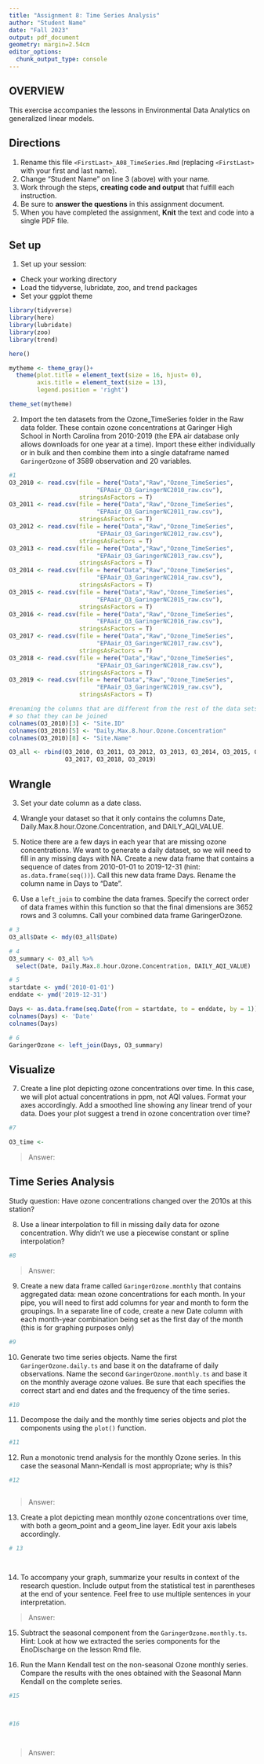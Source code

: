 ```yaml
---
title: "Assignment 8: Time Series Analysis"
author: "Student Name"
date: "Fall 2023"
output: pdf_document
geometry: margin=2.54cm
editor_options: 
  chunk_output_type: console
---
```


## OVERVIEW

This exercise accompanies the lessons in Environmental Data Analytics on generalized linear models. 

## Directions
1. Rename this file `<FirstLast>_A08_TimeSeries.Rmd` (replacing `<FirstLast>` with your first and last name).
2. Change "Student Name" on line 3 (above) with your name.
3. Work through the steps, **creating code and output** that fulfill each instruction.
4. Be sure to **answer the questions** in this assignment document.
5. When you have completed the assignment, **Knit** the text and code into a single PDF file.

## Set up 
1. Set up your session:

* Check your working directory
* Load the tidyverse, lubridate, zoo, and trend packages
* Set your ggplot theme

```r

library(tidyverse)
library(here)
library(lubridate)
library(zoo)
library(trend)

here()

mytheme <- theme_gray()+
  theme(plot.title = element_text(size = 16, hjust= 0),
        axis.title = element_text(size = 13),
        legend.position = 'right')

theme_set(mytheme)

```


2. Import the ten datasets from the Ozone_TimeSeries folder in the Raw data folder. These contain ozone concentrations at Garinger High School in North Carolina from 2010-2019 (the EPA air database only allows downloads for one year at a time). Import these either individually or in bulk and then combine them into a single dataframe named `GaringerOzone` of 3589 observation and 20 variables. 

```r
#1
O3_2010 <- read.csv(file = here("Data","Raw","Ozone_TimeSeries",
                         "EPAair_O3_GaringerNC2010_raw.csv"), 
                    stringsAsFactors = T)
O3_2011 <- read.csv(file = here("Data","Raw","Ozone_TimeSeries",
                         "EPAair_O3_GaringerNC2011_raw.csv"), 
                    stringsAsFactors = T)
O3_2012 <- read.csv(file = here("Data","Raw","Ozone_TimeSeries",
                         "EPAair_O3_GaringerNC2012_raw.csv"), 
                    stringsAsFactors = T)
O3_2013 <- read.csv(file = here("Data","Raw","Ozone_TimeSeries",
                         "EPAair_O3_GaringerNC2013_raw.csv"), 
                    stringsAsFactors = T)
O3_2014 <- read.csv(file = here("Data","Raw","Ozone_TimeSeries",
                         "EPAair_O3_GaringerNC2014_raw.csv"), 
                    stringsAsFactors = T)
O3_2015 <- read.csv(file = here("Data","Raw","Ozone_TimeSeries",
                         "EPAair_O3_GaringerNC2015_raw.csv"), 
                    stringsAsFactors = T)
O3_2016 <- read.csv(file = here("Data","Raw","Ozone_TimeSeries",
                         "EPAair_O3_GaringerNC2016_raw.csv"), 
                    stringsAsFactors = T)
O3_2017 <- read.csv(file = here("Data","Raw","Ozone_TimeSeries",
                         "EPAair_O3_GaringerNC2017_raw.csv"), 
                    stringsAsFactors = T)
O3_2018 <- read.csv(file = here("Data","Raw","Ozone_TimeSeries",
                         "EPAair_O3_GaringerNC2018_raw.csv"), 
                    stringsAsFactors = T)
O3_2019 <- read.csv(file = here("Data","Raw","Ozone_TimeSeries",
                         "EPAair_O3_GaringerNC2019_raw.csv"), 
                    stringsAsFactors = T)

#renaming the columns that are different from the rest of the data sets
# so that they can be joined
colnames(O3_2010)[3] <- "Site.ID"
colnames(O3_2010)[5] <- "Daily.Max.8.hour.Ozone.Concentration"
colnames(O3_2010)[8] <- "Site.Name"

O3_all <- rbind(O3_2010, O3_2011, O3_2012, O3_2013, O3_2014, O3_2015, O3_2016,
                O3_2017, O3_2018, O3_2019)
```

## Wrangle

3. Set your date column as a date class.

4. Wrangle your dataset so that it only contains the columns Date, Daily.Max.8.hour.Ozone.Concentration, and DAILY_AQI_VALUE. 

5. Notice there are a few days in each year that are missing ozone concentrations. We want to generate a daily dataset, so we will need to fill in any missing days with NA. Create a new data frame that contains a sequence of dates from 2010-01-01 to 2019-12-31 (hint: `as.data.frame(seq())`). Call this new data frame Days. Rename the column name in Days to "Date".

6. Use a `left_join` to combine the data frames. Specify the correct order of data frames within this function so that the final dimensions are 3652 rows and 3 columns. Call your combined data frame GaringerOzone. 

```r
# 3
O3_all$Date <- mdy(O3_all$Date)

# 4
O3_summary <- O3_all %>% 
  select(Date, Daily.Max.8.hour.Ozone.Concentration, DAILY_AQI_VALUE)

# 5
startdate <- ymd('2010-01-01')
enddate <- ymd('2019-12-31')

Days <- as.data.frame(seq.Date(from = startdate, to = enddate, by = 1))
colnames(Days) <- 'Date'
colnames(Days)

# 6
GaringerOzone <- left_join(Days, O3_summary)
```

## Visualize

7. Create a line plot depicting ozone concentrations over time. In this case, we will plot actual concentrations in ppm, not AQI values. Format your axes accordingly. Add a smoothed line showing any linear trend of your data. Does your plot suggest a trend in ozone concentration over time?

```r
#7

O3_time <- 
```

>Answer:

## Time Series Analysis

Study question: Have ozone concentrations changed over the 2010s at this station? 

8. Use a linear interpolation to fill in missing daily data for ozone concentration. Why didn't we use a piecewise constant or spline interpolation?

```r
#8

```

> Answer: 


9. Create a new data frame called `GaringerOzone.monthly` that contains aggregated data: mean ozone concentrations for each month. In your pipe, you will need to first add columns for year and month to form the groupings. In a separate line of code, create a new Date column with each month-year combination being set as the first day of the month (this is for graphing purposes only)

```r
#9

```


10. Generate two time series objects. Name the first `GaringerOzone.daily.ts` and base it on the dataframe of daily observations. Name the second `GaringerOzone.monthly.ts` and base it on the monthly average ozone values. Be sure that each specifies the correct start and end dates and the frequency of the time series.

```r
#10

```


11. Decompose the daily and the monthly time series objects and plot the components using the `plot()` function.

```r
#11


```


12. Run a monotonic trend analysis for the monthly Ozone series. In this case the seasonal Mann-Kendall is most appropriate; why is this?

```r
#12



```

> Answer: 

13. Create a plot depicting mean monthly ozone concentrations over time, with both a geom_point and a geom_line layer. Edit your axis labels accordingly.

```r
# 13




```

14. To accompany your graph, summarize your results in context of the research question. Include output from the statistical test in parentheses at the end of your sentence. Feel free to use multiple sentences in your interpretation.

> Answer: 

15. Subtract the seasonal component from the `GaringerOzone.monthly.ts`. Hint: Look at how we extracted the series components for the EnoDischarge on the lesson Rmd file.

16. Run the Mann Kendall test on the non-seasonal Ozone monthly series. Compare the results with the ones obtained with the Seasonal Mann Kendall on the complete series.

```r
#15



#16




```

> Answer: 
